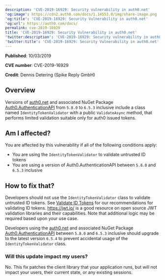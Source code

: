 ```yaml
---
description: 'CVE-2019-16929: Security vulnerability in auth0.net'
'og:image': https://cdn2.auth0.com/docs/1.14553.0/img/share-image.png
'og:title': 'CVE-2019-16929: Security Vulnerability in auth0.net'
'og:url': https://auth0.com/docs/
permalink: cve-2019-16929
title: 'CVE-2019-16929: Security Vulnerability in auth0.net'
'twitter:description': 'CVE-2019-16929: Security vulnerability in auth0.net'
'twitter:title': 'CVE-2019-16929: Security Vulnerability in auth0.net'
---
```

**Published**: 10/03/2019

**CVE number**: CVE-2019-16929

**Credit**: Dennis Detering (Spike Reply GmbH)

## Overview

Versions of [auth0.net](https://github.com/auth0/auth0.net) and associated NuGet Package [Auth0.AuthenticationAPI](https://www.nuget.org/packages/Auth0.AuthenticationApi/) from `5.8.0` to `6.5.3` inclusive include a class named `IdentityTokenValidator` with a public `ValidateAsync` method, that performs limited validation suitable only for auth0 issued tokens.

## Am I affected?

You are affected by this vulnerability if all of the following conditions apply:

* You are using the `IdentityTokenValidator` to validate untrusted <Tooltip tip="ID Token: Credential meant for the client itself, rather than for accessing a resource." cta="View Glossary" href="/docs/glossary?term=ID+tokens">ID tokens</Tooltip>
* You are using a version of Auth0.AuthenticationAPI between `5.8.0` and `6.5.3` inclusive

## How to fix that?

Developers should not use the `IdentityTokenValidator` class to validate untrusted ID tokens. See [Validate ID Tokens](/docs/secure/tokens/id-tokens/validate-id-tokens) for our recommendations for validating ID tokens. https://jwt.io/ is a good resource on open source <Tooltip tip="JSON Web Token (JWT): Standard ID Token format (and often Access Token format) used to represent claims securely between two parties." cta="View Glossary" href="/docs/glossary?term=JWT">JWT</Tooltip> validation libraries and their capabilities. Note that additional logic may be required based upon your use case.

Developers using the [auth0.net](https://github.com/auth0/auth0.net) and associated NuGet Package [Auth0.AuthenticationAPI](https://www.nuget.org/packages/Auth0.AuthenticationApi/) between `5.8.0` and `6.5.3` inclusive should upgrade to the latest version `6.5.4` to prevent accidental usage of the `IdentityTokenValidator` class.

### Will this update impact my users?

No. This fix patches the client library that your application runs, but will not impact your users, their current state, or any existing sessions.